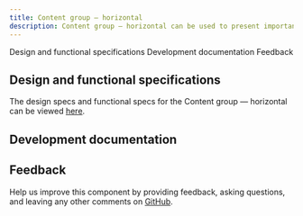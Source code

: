 ```yaml
---
title: Content group — horizontal
description: Content group — horizontal can be used to present important areas of interest relating to your topic, such as products or solutions.
---
```



<ComponentDescription name="Content group — horizontal" type="layout" />

<AnchorLinks>

<AnchorLink>Design and functional specifications</AnchorLink>
<AnchorLink>Development documentation</AnchorLink>
<AnchorLink>Feedback</AnchorLink>

</AnchorLinks>

## Design and functional specifications

The design specs and functional specs for the Content group — horizontal can be viewed <a href="https://ibm.box.com/s/rv5kmm0a4d9ded74v6yfk8ad5id5ghmx" target="_blank">here</a>.

## Development documentation

<ComponentStatus name="Content group — horizontal" type="layout" />

## Feedback

Help us improve this component by providing feedback, asking questions, and leaving any other comments on [GitHub](https://github.com/carbon-design-system/carbon-for-ibm-dotcom).
